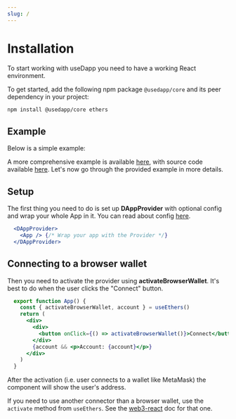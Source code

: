 ```yaml
---
slug: /
---
```


# Installation

To start working with useDapp you need to have a working React environment.

To get started, add the following npm package `@usedapp/core` and its peer dependency in your project:

```bash npm2yarn
npm install @usedapp/core ethers
```

## Example

Below is a simple example:


<ExampleContainer example={GettingStarted}/>

A more comprehensive example is available [here](https://usedapp-example.netlify.app/), with source code available [here](https://github.com/TrueFiEng/useDApp/tree/master/packages/example). Let's now go through the provided example in more details.

## Setup

The first thing you need to do is set up **DAppProvider** with optional config and wrap your whole App in it. You can read about config [here](/docs/API%20Reference/Models#config).

```jsx
  <DAppProvider>
    <App /> {/* Wrap your app with the Provider */}
  </DAppProvider>
```

## Connecting to a browser wallet

Then you need to activate the provider using **activateBrowserWallet**. It's best to do when the user clicks the "Connect" button.

```jsx
  export function App() {
    const { activateBrowserWallet, account } = useEthers()
    return (
      <div>
        <div>
          <button onClick={() => activateBrowserWallet()}>Connect</button>
        </div>
        {account && <p>Account: {account}</p>}
      </div>
    )
  }
```

After the activation (i.e. user connects to a wallet like MetaMask) the component will show the user's address.

If you need to use another connector than a browser wallet, use the `activate` method from `useEthers`. See the [web3-react](https://github.com/NoahZinsmeister/web3-react/tree/v6/docs#overview) doc for that one.